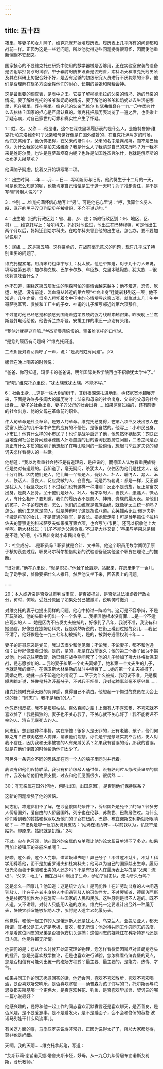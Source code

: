 ```yaml
---
---
---
```

title: 五十四
---



夜里，等妻子和女儿睡了，维克托就开始填履历表。履历表上几乎所有的问题都和战前一样。正因为这是一些老问题，所以他觉得这些问题提得很奇怪，因而使他重新惴惴不安起来。

国家操心的不是维克托在研究中使用的数学器械是否够用，正在实验室安装的设备是否能承担复杂的试验，中子辐射的防护设备是否完善，索科洛夫和维克托的关系及其在科研上的配合好不好，是否有足够的初级研究人员进行不厌其烦的计算，他们是否理解在很多方面全靠他们的耐心、长期的紧张和聚精会神。

这是最重要的调查表，是表中之王。它要了解柳德米拉的父亲的情况、她的母亲的情况，要了解维克托的爷爷和奶奶的情况，要了解他的爷爷和奶奶过去生活在哪里，死在哪里，葬在哪里。维克托的父亲巴维尔·约瑟弗维奇在一九一〇年因为什么去柏林？国家的担心是严肃认真的。维克托把履历表浏览了一遍之后，也传染上了疑心病，对自己家世的可靠和真实性产生了怀疑。

1：姓，名，父称……他是谁，这个在深夜里填履历表的是什么人，是施特鲁姆·维克托·帕夫洛维奇吗？父亲和母亲好像是在国外结婚的，在维克托满两岁的时候，他们又离婚了，他仿佛记得，在父亲的证件中，父亲的名字是宾胡斯，而不是巴维尔。为什么我的父称是帕夫洛维奇？我是什么人？我清楚自己的来历吗？万一我本来是姓哥尔曼，也许是姓萨盖塔奇内呢？也许是法国姓杰弗尔什，也就是俄罗斯的杜布罗夫斯基呢？

他满脑子疑虑，接着又开始填写第二项。

2：出生时间……年……月……日……写明新历与旧历。他约莫生于十二月的一天，可是他怎么知道的呢，他能肯定自己恰恰是生于这一天吗？为了推卸责任，是不是写明“听别人说的”？

3：性别……维克托满怀信心地写上“男”。可是他在心里说：“哼，我算什么男人呀，真正的男子汉见到契贝任被撤职，不会不说话的。”

4：出生地（旧的行政区划：省、县、乡、庄；新的行政区划：州、地区、区、村）……维克托写上：哈尔科夫。妈妈对他说过，他出生在巴赫穆特，可是他出生两个月以后，妈妈迁到哈尔科夫，在哈尔科夫领到他的出生证。怎么办，要不要加以说明？

5：民族……这是第五项。这样简单的、在战前毫无意义的问题，现在几乎成了特别重要的问题了。

维克托握紧笔，用清晰的粗体字写上：犹太族。他还不知道，对于几十万人来说，填写这第五项：加尔梅克族、巴尔卡尔族、车臣族、克里木鞑靼族、犹太族……很快将意味着什么？

他不知道，围绕这第五项发生的阴森可怕的事情会越来越多；他不知道，恐怖、厄运、绝望、没有前途、流血将从邻近的第六项“社会出身”迁徙转移到这一项；他不知道，几年之后，很多人将怀着命中不幸的心情填写这第五项，就像过去几十年中哥萨克军官、贵族和工厂主的子女、神甫的儿子填写邻近的第六项那样。

不过这时他已经感觉和预感到围绕着这第五项的强力线越来越密集。昨天晚上兰杰斯曼打电话给他，他告诉兰杰斯曼，安排工作的事还一点没有头绪。

“我估计就是这样嘛。”兰杰斯曼用恼恨的、责备维克托的口气说。

“是您的履历有问题吗？”维克托问道。

兰杰斯曼对着话筒哼了一声，说：“是我的姓有问题”。[23]

娜佳在晚上喝茶的时候说：

“爸爸，你可知道，玛伊卡的爸爸说，明年国际关系学院再也不招收犹太学生了。”

“好吧，”维克托心里说，“犹太族就犹太族，不能不写。”

6：社会出身……这是一株大树的树干，其树根深深扎进地里，树枝宽宽地铺展开来，下面是许许多多阔大的履历树叶：父亲和母亲的社会出身、父亲的父母的社会出身……妻子的社会出身、妻子的父母的社会出身……如果是离过婚的，还有前妻的社会出身、她的父母在革命前的职业。

伟大的革命是社会革命，是穷人的革命。维克托总觉得，在第六项中反映出穷人在受富人统治的几千年中产生的应有的不信任，是很自然的。他写上：小市民出身。小市民！他算什么样的小市民？！也许是战争启迪了他，他忽然怀疑起来：苏联正当地査询社会出身问题与德国人怀着血腥的目的查询民族属性问题，二者之间是否真正有什么本质的区别？他想起了在喀山晚间的一些谈话，想起马季亚罗夫说的契诃夫怎样看待人的一些话。

他想道：“我以为看重社会特征是有道理的，是应该的。而德国人认为看重民族特征是绝对有道理的。我知道了，毫无疑问，杀犹太人，仅仅因为他们是犹太人，这十分可怕。因为他们是人，他们每一个都是人，有好人、坏人、聪明人、蠢人、笨人、快活人、善良人、反应灵敏的人、吝啬鬼。可是希特勒说：都是一样，反正都是犹太人！我坚决反对！不过我们也有这样一种准则：反正不是贵族，反正是富农出身，是商人出身。至于他们是好人、坏人、有才华的人、善良人、愚蠢人、快活人，有什么相干？要知道，我们的履历表不是商人、神甫、贵族的履历表。是他们的孩子、孙子的履历表。怎么，他们的血统就是贵族血统，就像犹太血统一样吗？怎么，他们生来就是商人，就是神甫吗？这是胡说八道。女英雄索菲亚·佩罗夫斯卡娅是将军的女儿，不是普通的将军，是省长。把她赶走吧！可是当年抓住卡拉科佐夫的警察走狗科米萨罗夫如果填写第六项，也会写‘小市民’。还可以招收他上大学呢。斯大林说过：‘儿子不能为父亲负责。’不过斯大林又说：‘苹果与苹果总是相差不远。’好吧，小市民出身就小市民出身吧。”

7：社会成分……是职员吗？职员就是会计、文书等。他这个职员用数学阐明了原子核的衰变过程，职员马尔科尔想借助新的试验设备证实他这个职员在理论上的推断。

“很对嘛，”他在心里说，“就是职员。”他耸了耸肩膀，站起来，在房里走了一会儿，动了动手掌，好像要把什么人推开。然后他又坐下来，回答表上的问题。

……

29：本人或近亲是否受过审判或审查，是否被捕过，是否受过法律或者行政处分，何时，何地，受处分原因？如果处分已被撤消，说明何时撤消……

对维克托的妻子也提出同样的问题。他心中掠过一阵凉气。这可是不容争辩，不是开玩笑的。他的头脑中闪出一个一个名字……我相信他根本没有罪……是一个不适应现实的人……她是因为不告发丈夫被捕的，好像判了八年，我说不准，我没有和她通信，好像是在捷姆尼科夫，我是偶然听说的，在街上碰到过她的女儿……我记不清了，他好像是在一九三七年初被捕的，是的，被剥夺通信权利十年……

妻子的哥哥原来是党员，我过去很少和他见面；不论我，不论妻子，都不和他通信；岳母好像去看过他，是的，是的，那是在战前很久；他的第二个妻子因为不揭发他，也被送往劳改营，她已经在战争期间死了；他的儿子参加了斯大林格勒保卫战，是志愿参加的……我的妻子和第一个丈夫离婚了，她和第一个丈夫生的儿子，也就是我的继子，在保卫斯大林格勒的战斗中牺牲了……她的第一个丈夫被捕了，离婚之后，她就一点不知道他的情况了……至于为什么被捕，我可说不准，只是模模糊糊听说，好像是托洛茨基分子，不过我不相信，我对这种事丝毫不感兴趣……

维克托顿时充满无限的负罪感，觉得自己不清白。他想起一个悔过的党员在大会上说的话：“同志们，我不是我们的人。”

他忽然想反抗。我不是服服帖帖、百依百顺之辈！上面有人不喜欢我，不喜欢就不喜欢好了！我是孤独的，妻子也不关心我了，不关心就不关心好了！我不能栽诬不幸的人、清白无辜死去的人。

同志们，想到这种种事情，实在惭愧！很多人是无罪的，还有老婆、孩子，他们何罪之有？应该向这些人悔罪，请求他们饶恕。你们是不是想证实我不合格，使人对我不信任，因为我和无辜被害的人有亲戚关系？如果我有错误的话，那我的错误，就是在他们倒霉的时候帮助他们太少了。

可另外一条完全不同的思路却在同一个人的脑子里同时并行着。

我没有和他们保持联系。我没有和阶级敌人通过信，没有收到过从劳改营里来的信件，我没有给他们物质支援，过去和他们见面很少，很偶然……

30：有无亲属在国外(何地，何时出国，出国原因），是否同他们保持联系？

这新的问题增强了他的苦恼。

同志们，难道你们不了解，在沙皇俄国的条件下，侨居国外是免不了的吗？很多穷人侨居国外，爱自由的人侨居国外，列宁也在伦敦、苏黎世、巴黎居住过。为什么你们看到我的姑姑和叔叔以及他们的子女在纽约、巴黎、布宜诺斯艾利斯就眨眼睛呢？……不记得是哪一位朋友说俏皮话：“姑妈在纽约呀……以前我以为，饥饿不是姑妈，却原来，姑妈就是饥饿。”[24]

不过，实在也可观，他在国外的亲属的名单竟比他的论文篇目单短不了多少。如果再加上被镇压的亲戚名单呢？……

好啦，这么看，这个人完啦。进垃圾堆去吧！异己分子！不过这不对头，不对！科学用得着他，而不是加甫罗诺夫和杜宾科夫；他可以为自己的国家献出生命。履历很光彩而善于欺骗和出卖的人还少吗？不是有很多人在履历表上写的是“父亲：流氓”、“父亲：地主”，而在战斗中献出了生命，参加了游击队，走向断头台吗？

这是怎么一回事儿？他知道：这是统计方法！是可能性！在非劳动出身的人中间遇到敌人，比在无产者出身的人中间遇到敌人的可能性大。不过要知道，德国法西斯也是根据可能性大小在消灭一些国家的人民和民族。这种原则是很不人道的。既不人道，又不讲理。对待人只能用人道的办法。维克托一定要设计出另外一种履历表，好使实验室能够招纳人才，那将是人道主义的履历表。

他觉得，和他一起工作的人是俄罗斯人还是犹太人、乌克兰人、亚美尼亚人，都无所谓，其祖父是工人还是老板、富农，都无所谓；他对待共同工作的同志的态度，不是看这位同志的兄弟是否被保安机关逮捕；这位同志的姐妹住在科斯特罗马还是日内瓦，他觉得都无所谓。

他要问的是：您从什么时候开始研究理论物理，您怎样看待爱因斯坦对普朗克老头的批评，您是光喜欢数学推论，还是也喜欢进行试验，您怎样看待海森堡的观点，您是否相信有可能列出统一的磁场方程式？最主要、最主要的，是能力、热情、才气。

如果共同工作的同志愿意回答的话，他还会问，喜欢不喜欢散步，喜欢不喜欢喝酒，是否喜欢听交响乐，是否喜欢塞顿——汤普森为孩子们写的书，托尔斯泰与陀思妥耶夫斯基哪一个更伟大，是否喜欢种花、钓鱼，是否喜欢毕加索，契诃夫的哪一篇小说最好？

他感兴趣的，是将和他一起工作的同志喜欢沉默寡言还是喜欢聊天，是否善良，是否风趣，是不是爱忘事，是不是爱发火，是不是爱面子，会不会和俊俏的薇拉·波诺马列娃干什么风流事儿。

有关这方面的事，马季亚罗夫说得非常好，正因为说得太好了，所以大家都觉得，莫非他是奸细。

天啊，我的天啊……维克托拿起笔，写道：

“艾斯菲莉·谢苗诺芙娜·塔舍夫斯卡娅，姨母，从一九〇九年侨居布宜诺斯艾利斯，音乐教师。”
